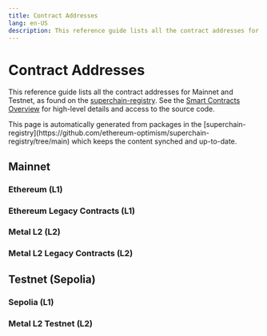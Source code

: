 ```yaml
---
title: Contract Addresses
lang: en-US
description: This reference guide lists all the contract addresses for Mainnet and Testnet.
---
```



# Contract Addresses

This reference guide lists all the contract addresses for Mainnet and Testnet, as found on the [superchain-registry](https://github.com/ethereum-optimism/superchain-registry/tree/main). 
See the [Smart Contracts Overview](/stack/protocol/rollup/smart-contracts) for high-level details and access to the source code.

<Callout>
This page is automatically generated from packages in the [superchain-registry](https://github.com/ethereum-optimism/superchain-registry/tree/main) which keeps the content synched and up-to-date.
</Callout>

## Mainnet

### Ethereum (L1)

<L1ContractTable chain="10" explorer="1" legacy={false} />

### Ethereum Legacy Contracts (L1)

<L1ContractTable chain="10" explorer="1" legacy={true} />

### Metal L2 (L2)

<L2ContractTable chain="1750" legacy={false} />

### Metal L2 Legacy Contracts (L2)

<L2ContractTable chain="1750" legacy={true} />

## Testnet (Sepolia)

### Sepolia (L1)

<L1ContractTable chain="11155420" explorer="11155111" legacy={false} />

### Metal L2 Testnet (L2)

<L2ContractTable chain="1740" legacy={false} />
